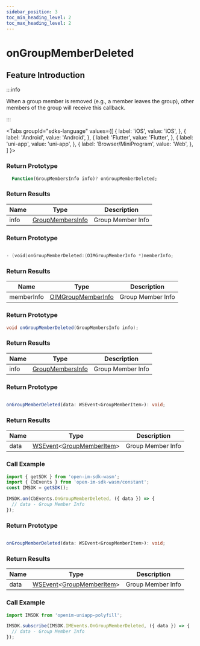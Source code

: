 ```yaml
---
sidebar_position: 3
toc_min_heading_level: 2
toc_max_heading_level: 2
---
```


# onGroupMemberDeleted

## Feature Introduction

:::info

When a group member is removed (e.g., a member leaves the group), other members of the group will receive this callback.

:::

<Tabs
groupId="sdks-language"
values={[
{ label: 'iOS', value: 'iOS', },
{ label: 'Android', value: 'Android', },
{ label: 'Flutter', value: 'Flutter', },
{ label: 'uni-app', value: 'uni-app', },
{ label: 'Browser/MiniProgram', value: 'Web', },
]
}>

<TabItem value="Flutter">

### Return Prototype

```dart showLineNumbers
  Function(GroupMembersInfo info)? onGroupMemberDeleted;
```

### Return Results

| Name | Type                                        | Description       |
| ---- | ------------------------------------------- | ----------------- |
| info | [GroupMembersInfo](/class/group/groupMemberInfo.mdx) | Group Member Info |

</TabItem>

<TabItem value="iOS">

### Return Prototype

```swift showLineNumbers

- (void)onGroupMemberDeleted:(OIMGroupMemberInfo *)memberInfo;

```

### Return Results

| Name       | Type                                            | Description       |
| ---------- | ----------------------------------------------- | ----------------- |
| memberInfo | [OIMGroupMemberInfo](/class/group/groupMemberInfo.mdx) | Group Member Info |

</TabItem>

<TabItem value="Android">

### Return Prototype

```java showLineNumbers
void onGroupMemberDeleted(GroupMembersInfo info);
```

### Return Results

| Name | Type                                        | Description       |
| ---- | ------------------------------------------- | ----------------- |
| info | [GroupMembersInfo](/class/group/groupMemberInfo.mdx) | Group Member Info |

</TabItem>

<TabItem value="Web">

### Return Prototype

```ts showLineNumbers

onGroupMemberDeleted(data: WSEvent<GroupMemberItem>): void;

```

### Return Results

| Name | Type                                                                         | Description       |
| ---- | ---------------------------------------------------------------------------- | ----------------- |
| data | [WSEvent](/class/response.mdx)<[GroupMemberItem](/class/group/groupMemberInfo.mdx)> | Group Member Info |

### Call Example

```js showLineNumbers
import { getSDK } from 'open-im-sdk-wasm';
import { CbEvents } from 'open-im-sdk-wasm/constant';
const IMSDK = getSDK();

IMSDK.on(CbEvents.OnGroupMemberDeleted, ({ data }) => {
  // data - Group Member Info
});
```

</TabItem>

<TabItem value="uni-app">

### Return Prototype

```ts showLineNumbers

onGroupMemberDeleted(data: WSEvent<GroupMemberItem>): void;

```

### Return Results

| Name | Type                                                                         | Description       |
| ---- | ---------------------------------------------------------------------------- | ----------------- |
| data | [WSEvent](/class/response.mdx)<[GroupMemberItem](/class/group/groupMemberInfo.mdx)> | Group Member Info |

### Call Example

```js showLineNumbers
import IMSDK from 'openim-uniapp-polyfill';

IMSDK.subscribe(IMSDK.IMEvents.OnGroupMemberDeleted, ({ data }) => {
  // data - Group Member Info
});
```

</TabItem>

</Tabs>